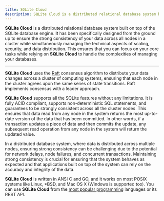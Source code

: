 ```yaml
---
title: SQLite Cloud
description: SQLite Cloud is a distributed relational database system built on top of the SQLite database engine.
---
```


**SQLite Cloud** is a distributed relational database system built on top of the SQLite database engine. It has been specifically designed from the ground up to ensure the strong consistency of your data across all nodes in a cluster while simultaneously managing the technical aspects of scaling, security, and data distribution. This ensures that you can focus on your core tasks while relying on **SQLite Cloud** to handle the complexities of managing your databases.

---

**SQLite Cloud** uses the [Raft](https://raft.github.io) consensus algorithm to distribute your data changes across a cluster of computing systems, ensuring that each node in the cluster agrees upon the same series of state transitions. Raft implements consensus with a leader approach.

**SQLite Cloud** supports all the SQLite features without any limitations. It is fully ACID compliant, supports non-deterministic SQL statements, and guarantees to be strongly consistent across all the cluster nodes. This ensures that data read from any node in the system returns the most up-to-date version of the data that has been committed. In other words, if a transaction updates a piece of data and then commits the update, any subsequent read operation from any node in the system will return the updated value.

In a distributed database system, where data is distributed across multiple nodes, ensuring strong consistency can be challenging due to the potential for network delays, node failures, and concurrent transactions. Maintaining strong consistency is crucial for ensuring that the system behaves as expected and that applications built on top of the system can rely on the accuracy and integrity of the data.

**SQLite Cloud** is written in ANSI C and GO, and it works on most POSIX systems like Linux, *BSD, and Mac OS X (Windows is supported too). You can use **SQLite Cloud** from the [most popular programming](../docs/sdk/) languages or its REST API.
